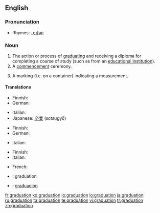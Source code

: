 ==English==

===Pronunciation===
* Rhymes: [[Rhymes:English:-eɪʃǝn|-eɪʃǝn]]

===Noun===
{{en-noun}}

# The action or process of [[graduate|graduating]] and receiving a diploma for completing a course of study (such as from an [[educational institution]]).
# A [[commencement]] ceremony.
# {{sciences}} A marking (i.e. on a container) indicating a measurement.

====Translations====
{{trans-top|the action or process of graduating}}
* Finnish: {{t-|fi|valmistuminen}}
* German: {{t+|de|Abschluss|m}}
{{trans-mid}}
* Italian: {{t-|it|graduazione|f}}
* Japanese: [[卒業]] (sotsugyō)
{{trans-bottom}}

{{trans-top|a commencement ceremony}}
* Finnish: {{t-|fi|valmistujaiset}}
* German: {{t|de|Abschlussfeier|f}}
{{trans-mid}}
* Italian: {{t-|it|graduazione|f}}
{{trans-bottom}}

{{trans-top|a marking (i.e. on a container) indicating a measurement}}
* Finnish: {{t-|fi|valmistujaiset}}
* Italian: {{t-|it|graduazione|f}}
{{trans-mid}}
* French: {{t-|fr|graduation|f}}
{{trans-bottom}}

{{checktrans-top}}
* {{ttbc|Interlingua}}: graduation
* {{ttbc|Spanish}}: [[graduacion]]
{{checktrans-bottom}}

[[fr:graduation]]
[[ko:graduation]]
[[io:graduation]]
[[lo:graduation]]
[[ja:graduation]]
[[ru:graduation]]
[[ta:graduation]]
[[te:graduation]]
[[vi:graduation]]
[[tr:graduation]]
[[zh:graduation]]